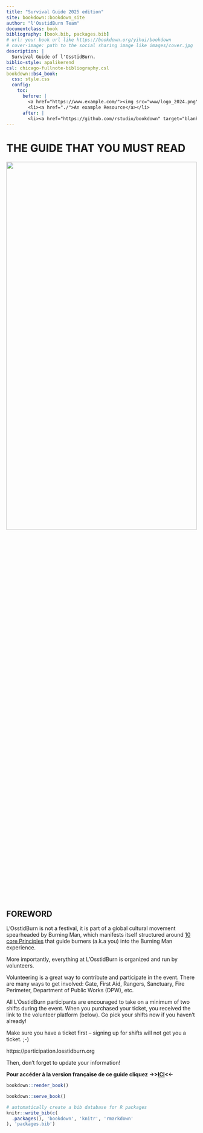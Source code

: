 ```yaml
--- 
title: "Survival Guide 2025 edition"
site: bookdown::bookdown_site
author: "l'OsstidBurn Team"
documentclass: book
bibliography: [book.bib, packages.bib]
# url: your book url like https://bookdown.org/yihui/bookdown
# cover-image: path to the social sharing image like images/cover.jpg
description: |
  Survival Guide of l'OsstidBurn.
biblio-style: apalikerend
csl: chicago-fullnote-bibliography.csl
bookdown::bs4_book:
  css: style.css
  config:
    toc:
      before: |
        <a href="https://www.example.com/"><img src="www/logo_2024.png" width="280"></a>
        <li><a href="./">An example Resource</a></li>
      after: |
        <li><a href="https://github.com/rstudio/bookdown" target="blank">Published with bookdown</a></li>
---
```


# THE GUIDE THAT YOU MUST READ {-}

<img src="www/logo_2024_EDITED.png"  width=100% height=50%>

<h2><span> FOREWORD </span></h2> 

L'OsstidBurn is not a festival, it is part of a global cultural movement spearheaded by Burning Man, which manifests itself structured around [10 core Principles](https://survival.losstidburn.org/burning-man-10-principes) that guide burners (a.k.a you) into the Burning Man experience.

More importantly, everything at L’OsstidBurn is organized and run by volunteers.  

Volunteering is a great way to contribute and participate in the event. There are many ways  to get involved: Gate, First Aid, Rangers, Sanctuary, Fire Perimeter, Department of  Public Works (DPW), etc.

All L’OsstidBurn participants are encouraged to take on a minimum of two shifts during the event. When you purchased your ticket, you received the link to the volunteer platform (below). Go pick your shifts now if you haven’t already!

Make sure you have a ticket first – signing up for shifts will not get you a ticket. ;-) 
  

https://participation.losstidburn.org

Then, don’t forget to update your information!

**Pour accéder à la version française de ce guide cliquez ->>[ICI](https://survie.losstidburn.org)<<-**

```r
bookdown::render_book()
```


```r
bookdown::serve_book()
```


```r
# automatically create a bib database for R packages
knitr::write_bib(c(
  .packages(), 'bookdown', 'knitr', 'rmarkdown'
), 'packages.bib')
```
